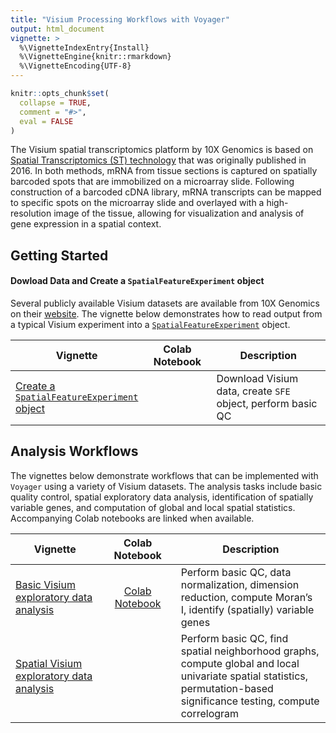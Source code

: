 ```yaml
---
title: "Visium Processing Workflows with Voyager"
output: html_document
vignette: >
  %\VignetteIndexEntry{Install}
  %\VignetteEngine{knitr::rmarkdown}
  %\VignetteEncoding{UTF-8}
---
```


```r
knitr::opts_chunk$set(
  collapse = TRUE,
  comment = "#>",
  eval = FALSE
)
```

The Visium spatial transcriptomics platform by 10X Genomics is based on [Spatial Transcriptomics (ST) technology](https://doi.org/10.1126/science.aaf2403) that was originally published in 2016. In both methods, mRNA from tissue sections is captured on spatially barcoded spots that are immobilized on a microarray slide. Following construction of a barcoded cDNA library, mRNA transcripts can be mapped to specific spots on the microarray slide and overlayed with a high-resolution image of the tissue, allowing for visualization and analysis of gene expression in a spatial context. 

## Getting Started

#### Dowload Data and Create a `SpatialFeatureExperiment` object

Several publicly available Visium datasets are available from 10X Genomics on their [website](https://www.10xgenomics.com/resources/datasets). The vignette below demonstrates how to read output from a typical Visium experiment into a [`SpatialFeatureExperiment`](https://bioconductor.org/packages/devel/bioc/html/SpatialFeatureExperiment.html) object.

| Vignette | Colab Notebook | Description |
|--------------------|:---------------:|---------------------------------|
| [Create a `SpatialFeatureExperiment` object](https://pachterlab.github.io/voyager/articles/create_sfe.html) |                | Download Visium data, create `SFE` object, perform basic QC |

## Analysis Workflows

The vignettes below demonstrate workflows that can be implemented with `Voyager` using a variety of Visium datasets. The analysis tasks include basic quality control, spatial exploratory data analysis, identification of spatially variable genes, and computation of global and local spatial statistics. Accompanying Colab notebooks are linked when available.

| Vignette | Colab Notebook | Description |
|--------------------|:---------------:|---------------------------------|
| [Basic Visium exploratory data analysis](https://pachterlab.github.io/voyager/articles/vig1_visium_basic.html) | [Colab Notebook](https://colab.research.google.com/drive/1EPbPu71O7mvc1Hsp1VI3Jc3xI5mzJ0eM?usp=sharing) | Perform basic QC, data normalization, dimension reduction, compute Moran's I, identify (spatially) variable genes                                                       |
| [Spatial Visium exploratory data analysis](https://pachterlab.github.io/voyager/articles/vig2_visium.html)     |                                                                                                | Perform basic QC, find spatial neighborhood graphs, compute global and local univariate spatial statistics, permutation-based significance testing, compute correlogram |

